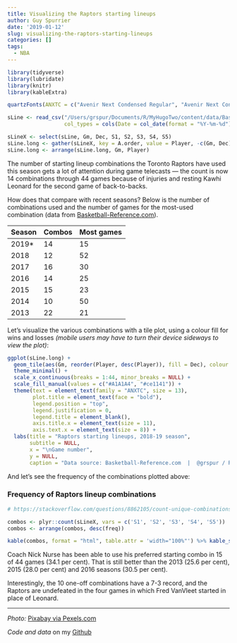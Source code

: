 ```yaml
---
title: Visualizing the Raptors starting lineups
author: Guy Spurrier
date: '2019-01-12'
slug: visualizing-the-raptors-starting-lineups
categories: []
tags:
  - NBA
---
```

```r
library(tidyverse)
library(lubridate)
library(knitr)
library(kableExtra)

quartzFonts(ANXTC = c("Avenir Next Condensed Regular", "Avenir Next Condensed Demi Bold", "Avenir Next Condensed Italic", "Avenir Next Condensed Demi Bold Italic"))

sLine <- read_csv("/Users/grspur/Documents/R/MyHugoTwo/content/data/Basketball/RaptorsLineups.csv", 
                  col_types = cols(Date = col_date(format = "%Y-%m-%d")))

sLineX <- select(sLine, Gm, Dec, S1, S2, S3, S4, S5)
sLine.long <- gather(sLineX, key = A.order, value = Player, -c(Gm, Dec))
sLine.long <- arrange(sLine.long, Gm, Player)

```

The number of starting lineup combinations the Toronto Raptors have used this season gets a lot of attention during game telecasts — the count is now 14 combinations through 44 games because of injuries and resting Kawhi Leonard for the second game of back-to-backs. 

How does that compare with recent seasons? Below is the number of combinations used and the number of games for the most-used combination (data from [Basketball-Reference.com](https://www.basketball-reference.com/teams/TOR/2019_start.html)).

Season | Combos | Most games
------ | ------ | ----------
2019*  | 14     | 15
2018   | 12     | 52
2017   | 16     | 30
2016   | 14     | 25
2015   | 15     | 23
2014   | 10     | 50
2013   | 22     | 21

Let's visualize the various combinations with a tile plot, using a colour fill for wins and losses _(mobile users may have to turn their device sideways to view the plot)_:

```r
ggplot(sLine.long) +
  geom_tile(aes(Gm, reorder(Player, desc(Player)), fill = Dec), colour = "white", size = 1) +
  theme_minimal() +
  scale_x_continuous(breaks = 1:44, minor_breaks = NULL) +
  scale_fill_manual(values = c("#A1A1A4", "#ce1141")) +
  theme(text = element_text(family = "ANXTC", size = 13),
        plot.title = element_text(face = "bold"),
        legend.position = "top",
        legend.justification = 0,
        legend.title = element_blank(),
        axis.title.x = element_text(size = 11),
        axis.text.x = element_text(size = 8)) +
  labs(title = "Raptors starting lineups, 2018-19 season",
       subtitle = NULL,
       x = "\nGame number",
       y = NULL,
       caption = "Data source: Basketball-Reference.com  |  @grspur / Redband Sports")

```

And let's see the frequency of the combinations plotted above: 

### Frequency of Raptors lineup combinations

```r
# https://stackoverflow.com/questions/8862105/count-unique-combinations-of-values

combos <- plyr::count(sLineX, vars = c('S1', 'S2', 'S3', 'S4', 'S5'))
combos <- arrange(combos, desc(freq))

kable(combos, format = "html", table.attr = 'width="100%"') %>% kable_styling(position = "left")

```

Coach Nick Nurse has been able to use his preferred starting combo in 15 of 44 games (34.1 per cent). That is still better than the 2013 (25.6 per cent), 2015 (28.0 per cent) and 2016 seasons (30.5 per cent). 

Interestingly, the 10 one-off combinations have a 7-3 record, and the Raptors are undefeated in the four games in which Fred VanVleet started in place of Leonard.

***

_Photo:_ [Pixabay via Pexels.com](https://www.pexels.com/photo/assemble-challenge-combine-creativity-269399/)

*Code and data* on my [Github]()